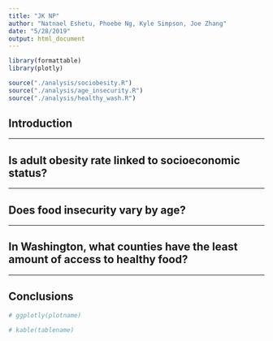 ```yaml
---
title: "JK NP"
author: "Natnael Eshetu, Phoebe Ng, Kyle Simpson, Joe Zhang"
date: "5/28/2019"
output: html_document
---
```


```r
library(formattable)
library(plotly)

source("./analysis/sociobesity.R")
source("./analysis/age_insecurity.R")
source("./analysis/healthy_wash.R")
```

## Introduction


-----

## Is adult obesity rate linked to socioeconomic status?


-----

## Does food insecurity vary by age?


-----

## In Washington, what counties have the least amount of access to healthy food?


-----

## Conclusions




```r
# ggplotly(plotname)
```


``` r
# kable(tablename)
```